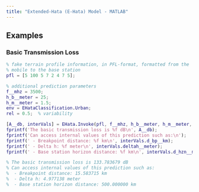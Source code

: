 ```yaml
---
title: "Extended-Hata (E-Hata) Model - MATLAB"
---
```


## Examples

### Basic Transmission Loss

```matlab
% fake terrain profile information, in PFL-format, formatted from the 
% mobile to the base station
pfl = [5 100 5 7 2 4 7 5];

% additional prediction parameters
f__mhz = 3500;
h_b__meter = 25;
h_m__meter = 1.5;
env = EHataClassification.Urban;
rel = 0.5;  % variability

[A__db, interVals] = EHata.Invoke(pfl, f__mhz, h_b__meter, h_m__meter, env, rel);
fprintf('The basic transmission loss is %f dB\n', A__db);
fprintf('Can access internal values of this prediction such as:\n');
fprintf(' - Breakpoint distance: %f km\n', interVals.d_bp__km);
fprintf(' - Delta h: %f meter\n', interVals.deltah__meter);
fprintf(' - Base station horizon distance: %f km\n', interVals.d_hzn__meter(2));

% The basic transmission loss is 133.783679 dB
% Can access internal values of this prediction such as:
%  - Breakpoint distance: 15.583715 km
%  - Delta h: 4.977138 meter
%  - Base station horizon distance: 500.000000 km
```
